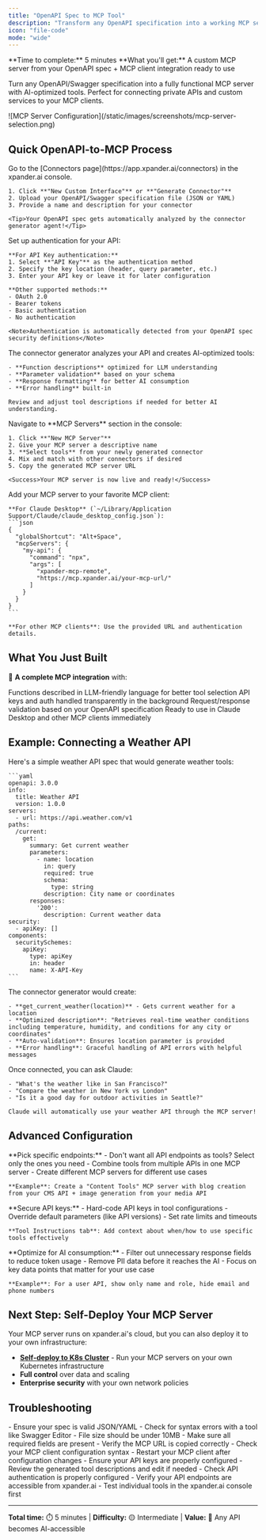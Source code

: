 ```yaml
---
title: "OpenAPI Spec to MCP Tool"
description: "Transform any OpenAPI specification into a working MCP server with custom authentication and tools selection."
icon: "file-code"
mode: "wide"
---
```


<Info>
**Time to complete:** 5 minutes  
**What you'll get:** A custom MCP server from your OpenAPI spec + MCP client integration ready to use
</Info>

Turn any OpenAPI/Swagger specification into a fully functional MCP server with AI-optimized tools. Perfect for connecting private APIs and custom services to your MCP clients.

<Frame>
![MCP Server Configuration](/static/images/screenshots/mcp-server-selection.png)
</Frame>

## Quick OpenAPI-to-MCP Process

<Steps>
  <Step title="Upload OpenAPI Specification" titleIcon="upload">
    Go to the [Connectors page](https://app.xpander.ai/connectors) in the xpander.ai console.
    
    1. Click **"New Custom Interface"** or **"Generate Connector"**
    2. Upload your OpenAPI/Swagger specification file (JSON or YAML)
    3. Provide a name and description for your connector
    
    <Tip>Your OpenAPI spec gets automatically analyzed by the connector generator agent!</Tip>
  </Step>
  
  <Step title="Configure Authentication" titleIcon="key">
    Set up authentication for your API:
    
    **For API Key authentication:**
    1. Select **"API Key"** as the authentication method
    2. Specify the key location (header, query parameter, etc.)
    3. Enter your API key or leave it for later configuration
    
    **Other supported methods:**
    - OAuth 2.0
    - Bearer tokens  
    - Basic authentication
    - No authentication
    
    <Note>Authentication is automatically detected from your OpenAPI spec security definitions</Note>
  </Step>
  
  <Step title="Review Generated Tools" titleIcon="wrench">
    The connector generator analyzes your API and creates AI-optimized tools:
    
    - **Function descriptions** optimized for LLM understanding
    - **Parameter validation** based on your schema
    - **Response formatting** for better AI consumption
    - **Error handling** built-in
    
    Review and adjust tool descriptions if needed for better AI understanding.
  </Step>
  
  <Step title="Create MCP Server" titleIcon="server">
    Navigate to **MCP Servers** section in the console:
    
    1. Click **"New MCP Server"**
    2. Give your MCP server a descriptive name
    3. **Select tools** from your newly generated connector
    4. Mix and match with other connectors if desired
    5. Copy the generated MCP server URL
    
    <Success>Your MCP server is now live and ready!</Success>
  </Step>
  
  <Step title="Connect MCP Clients" titleIcon="link">
    Add your MCP server to your favorite MCP client:
    
    **For Claude Desktop** (`~/Library/Application Support/Claude/claude_desktop_config.json`):
    ```json
    {
      "globalShortcut": "Alt+Space",
      "mcpServers": {
        "my-api": {
          "command": "npx",
          "args": [
            "xpander-mcp-remote",
            "https://mcp.xpander.ai/your-mcp-url/"
          ]
        }
      }
    }
    ```
    
    **For other MCP clients**: Use the provided URL and authentication details.
  </Step>
</Steps>

## What You Just Built

🎉 **A complete MCP integration** with:

<CardGroup cols={2}>
  <Card title="AI-Optimized Tools" icon="brain">
    Functions described in LLM-friendly language for better tool selection
  </Card>
  <Card title="Automatic Authentication" icon="shield">
    API keys and auth handled transparently in the background
  </Card>
  <Card title="Schema Validation" icon="check-circle">
    Request/response validation based on your OpenAPI specification
  </Card>
  <Card title="Instant Availability" icon="bolt">
    Ready to use in Claude Desktop and other MCP clients immediately
  </Card>
</CardGroup>

## Example: Connecting a Weather API

<AccordionGroup>
  <Accordion title="Sample OpenAPI Spec">
    Here's a simple weather API spec that would generate weather tools:
    
    ```yaml
    openapi: 3.0.0
    info:
      title: Weather API
      version: 1.0.0
    servers:
      - url: https://api.weather.com/v1
    paths:
      /current:
        get:
          summary: Get current weather
          parameters:
            - name: location
              in: query
              required: true
              schema:
                type: string
              description: City name or coordinates
          responses:
            '200':
              description: Current weather data
    security:
      - apiKey: []
    components:
      securitySchemes:
        apiKey:
          type: apiKey
          in: header
          name: X-API-Key
    ```
  </Accordion>
  
  <Accordion title="Generated MCP Tools">
    The connector generator would create:
    
    - **get_current_weather(location)** - Gets current weather for a location
    - **Optimized description**: "Retrieves real-time weather conditions including temperature, humidity, and conditions for any city or coordinates"
    - **Auto-validation**: Ensures location parameter is provided
    - **Error handling**: Graceful handling of API errors with helpful messages
  </Accordion>
  
  <Accordion title="Usage in Claude">
    Once connected, you can ask Claude:
    
    - "What's the weather like in San Francisco?"
    - "Compare the weather in New York vs London"  
    - "Is it a good day for outdoor activities in Seattle?"
    
    Claude will automatically use your weather API through the MCP server!
  </Accordion>
</AccordionGroup>

## Advanced Configuration

<AccordionGroup>
  <Accordion title="Tool Selection & Filtering">
    **Pick specific endpoints:**
    - Don't want all API endpoints as tools? Select only the ones you need
    - Combine tools from multiple APIs in one MCP server
    - Create different MCP servers for different use cases
    
    **Example**: Create a "Content Tools" MCP server with blog creation from your CMS API + image generation from your media API
  </Accordion>
  
  <Accordion title="Parameter Hardcoding">
    **Secure API keys:**
    - Hard-code API keys in tool configurations  
    - Override default parameters (like API versions)
    - Set rate limits and timeouts
    
    **Tool Instructions tab**: Add context about when/how to use specific tools effectively
  </Accordion>
  
  <Accordion title="Response Filtering">
    **Optimize for AI consumption:**
    - Filter out unnecessary response fields to reduce token usage
    - Remove PII data before it reaches the AI
    - Focus on key data points that matter for your use case
    
    **Example**: For a user API, show only name and role, hide email and phone numbers
  </Accordion>
</AccordionGroup>

## Next Step: Self-Deploy Your MCP Server

Your MCP server runs on xpander.ai's cloud, but you can also deploy it to your own infrastructure:

- **[Self-deploy to K8s Cluster](/user-guide/5-minute-wins/k8s-self-deploy)** - Run your MCP servers on your own Kubernetes infrastructure
- **Full control** over data and scaling
- **Enterprise security** with your own network policies

## Troubleshooting

<AccordionGroup>
  <Accordion title="OpenAPI spec not uploading">
    - Ensure your spec is valid JSON/YAML
    - Check for syntax errors with a tool like Swagger Editor
    - File size should be under 10MB
    - Make sure all required fields are present
  </Accordion>
  
  <Accordion title="MCP client can't connect">
    - Verify the MCP URL is copied correctly
    - Check your MCP client configuration syntax
    - Restart your MCP client after configuration changes  
    - Ensure your API keys are properly configured
  </Accordion>
  
  <Accordion title="Tools not working as expected">
    - Review the generated tool descriptions and edit if needed
    - Check API authentication is properly configured
    - Verify your API endpoints are accessible from xpander.ai
    - Test individual tools in the xpander.ai console first
  </Accordion>
</AccordionGroup>

---

**Total time:** ⏱️ 5 minutes | **Difficulty:** 🟡 Intermediate | **Value:** 🚀 Any API becomes AI-accessible